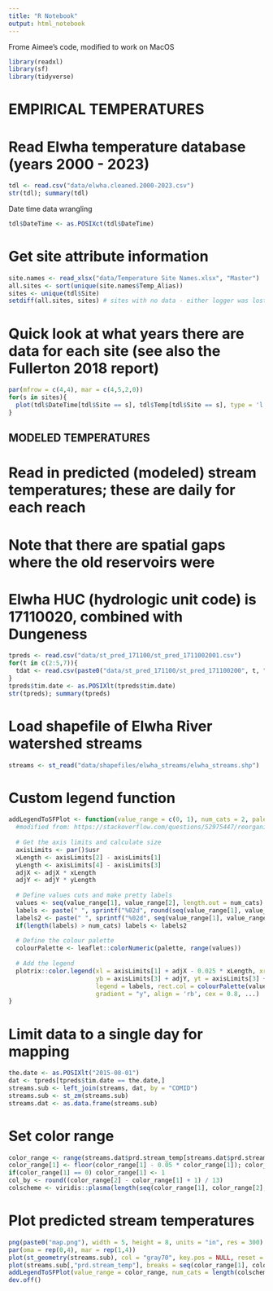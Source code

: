```yaml
---
title: "R Notebook"
output: html_notebook
---
```

Frome Aimee's code, modified to work on MacOS

```r
library(readxl)
library(sf)
library(tidyverse)
```

# EMPIRICAL TEMPERATURES ####
# Read Elwha temperature database (years 2000 - 2023)
```r
tdl <- read.csv("data/elwha.cleaned.2000-2023.csv")
str(tdl); summary(tdl)
```
Date time data wrangling
```r
tdl$DateTime <- as.POSIXct(tdl$DateTime)
```

# Get site attribute information
```r
site.names <- read_xlsx("data/Temperature Site Names.xlsx", "Master")
all.sites <- sort(unique(site.names$Temp_Alias))
sites <- unique(tdl$Site)
setdiff(all.sites, sites) # sites with no data - either logger was lost or there were daily but not hourly data
```

# Quick look at what years there are data for each site (see also the Fullerton 2018 report)
```r
par(mfrow = c(4,4), mar = c(4,5,2,0))
for(s in sites){
  plot(tdl$DateTime[tdl$Site == s], tdl$Temp[tdl$Site == s], type = 'l', las = 1, ylab = "Temperature (C)", xlab = "", main = s)
}
```


## MODELED TEMPERATURES #####
# Read in predicted (modeled) stream temperatures; these are daily for each reach
# Note that there are spatial gaps where the old reservoirs were
# Elwha HUC (hydrologic unit code) is 17110020, combined with Dungeness
```r
tpreds <- read.csv("data/st_pred_171100/st_pred_1711002001.csv")
for(t in c(2:5,7)){
  tdat <- read.csv(paste0("data/st_pred_171100/st_pred_171100200", t, ".csv")); tpreds <- rbind.data.frame(tpreds, tdat)
}
tpreds$tim.date <- as.POSIXlt(tpreds$tim.date)
str(tpreds); summary(tpreds)
```

# Load shapefile of Elwha River watershed streams
```r
streams <- st_read("data/shapefiles/elwha_streams/elwha_streams.shp")
```

# Custom legend function
```r
addLegendToSFPlot <- function(value_range = c(0, 1), num_cats = 2, palette = c("blue", "red"), adjX = 0, adjY = 0, ...){
  #modified from: https://stackoverflow.com/questions/52975447/reorganize-sf-multi-plot-and-add-a-legend
  
  # Get the axis limits and calculate size
  axisLimits <- par()$usr
  xLength <- axisLimits[2] - axisLimits[1]
  yLength <- axisLimits[4] - axisLimits[3]
  adjX <- adjX * xLength
  adjY <- adjY * yLength
  
  # Define values cuts and make pretty labels
  values <- seq(value_range[1], value_range[2], length.out = num_cats)
  labels <- paste(" ", sprintf("%02d", round(seq(value_range[1], value_range[2], length.out = num_cats))))
  labels2 <- paste(" ", sprintf("%02d", seq(value_range[1], value_range[2], by = 5)))
  if(length(labels) > num_cats) labels <- labels2
  
  # Define the colour palette
  colourPalette <- leaflet::colorNumeric(palette, range(values))
  
  # Add the legend
  plotrix::color.legend(xl = axisLimits[1] + adjX - 0.025 * xLength, xr = axisLimits[1] + adjX,
                        yb = axisLimits[3] + adjY, yt = axisLimits[3] + 0.4 * yLength + adjY,
                        legend = labels, rect.col = colourPalette(values), 
                        gradient = "y", align = 'rb', cex = 0.8, ...)
} 
```

# Limit data to a single day for mapping
```r
the.date <- as.POSIXlt("2015-08-01")
dat <- tpreds[tpreds$tim.date == the.date,]
streams.sub <- left_join(streams, dat, by = "COMID")
streams.sub <- st_zm(streams.sub)
streams.dat <- as.data.frame(streams.sub)
```

# Set color range
```r
color_range <- range(streams.dat$prd.stream_temp[streams.dat$prd.stream_temp > 0], na.rm = T)
color_range[1] <- floor(color_range[1] - 0.05 * color_range[1]); color_range[2] <- ceiling(color_range[2] + 0.05 * color_range[2])
if(color_range[1] == 0) color_range[1] <- 1
col_by <- round((color_range[2] - color_range[1] + 1) / 13)
colscheme <- viridis::plasma(length(seq(color_range[1], color_range[2], by = col_by)) - 1) #violet to pink to yellow
```

# Plot predicted stream temperatures
```r
png(paste0("map.png"), width = 5, height = 8, units = "in", res = 300)
par(oma = rep(0,4), mar = rep(1,4))
plot(st_geometry(streams.sub), col = "gray70", key.pos = NULL, reset = F, cex = 0.8, main = the.date)
plot(streams.sub[,"prd.stream_temp"], breaks = seq(color_range[1], color_range[2], by = col_by), pal = colscheme, add = T)
addLegendToSFPlot(value_range = color_range, num_cats = length(colscheme), palette = colscheme, adjX = 0.05, adjY = 0.05)
dev.off()
```

